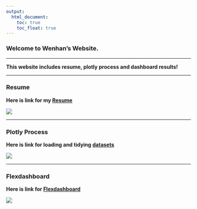```yaml
---
output:
  html_document:
    toc: true
    toc_float: true
---
```


### Welcome to Wenhan's Website.

--------------------------------------------------------------------------------

**This website includes resume, plotly process and dashboard results!**

--------------------------------------------------------------------------------

### <i class="fas fa-file"></i> Resume

**Here is link for my [Resume](Resume.html)**

<img src= "image/pic1.jpg">  

--------------------------------------------------------------------------------

### <i class="fas fa-broom"></i> Plotly Process

**Here is link for loading and tidying [datasets](Plotly.html)**

<img src= "./image/pic2.png">  

--------------------------------------------------------------------------------

### <i class="fas fa-images"></i> Flexdashboard

**Here is link for [Flexdashboard](Resume.html)**

<img src= "image/pic3.png">  
